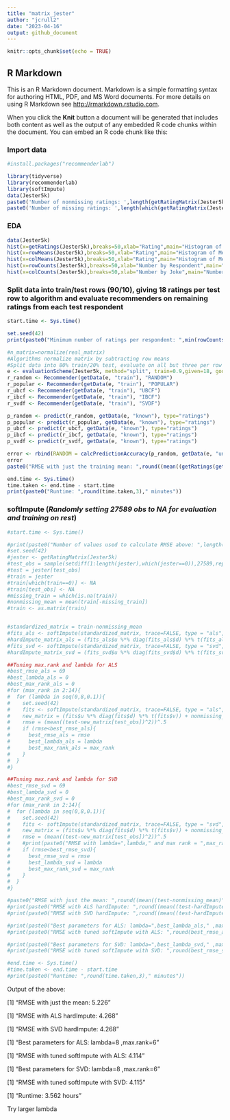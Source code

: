 ```yaml
---
title: "matrix_jester"
author: "jcrull2"
date: "2023-04-16"
output: github_document
---
```


```r
knitr::opts_chunk$set(echo = TRUE)
```

## R Markdown

This is an R Markdown document. Markdown is a simple formatting syntax for authoring HTML, PDF, and MS Word documents. For more details on using R Markdown see <http://rmarkdown.rstudio.com>.

When you click the **Knit** button a document will be generated that includes both content as well as the output of any embedded R code chunks within the document. You can embed an R code chunk like this:

### Import data

```r
#install.packages("recommenderlab")

library(tidyverse)
library(recommenderlab)
library(softImpute)
data(Jester5k)
paste0('Number of nonmissing ratings: ',length(getRatingMatrix(Jester5k)) - length(which(getRatingMatrix(Jester5k)!=0)))
paste0('Number of missing ratings: ',length(which(getRatingMatrix(Jester5k)!=0)))

```





### EDA

```r
data(Jester5k)
hist(x=getRatings(Jester5k),breaks=50,xlab="Rating",main="Histogram of Ratings")
hist(x=rowMeans(Jester5k),breaks=50,xlab="Rating",main="Histogram of Mean Ratings by Respondent")
hist(x=colMeans(Jester5k),breaks=50,xlab="Rating",main="Histogram of Mean Ratings by Joke")
hist(x=rowCounts(Jester5k),breaks=50,xlab="Number by Respondent",main="Number of Ratings by Respondent")
hist(x=colCounts(Jester5k),breaks=50,xlab="Number by Joke",main="Number of Ratings by Joke")

```

### Split data into train/test rows (90/10), giving 18 ratings per test row to algorithm and evaluate recommenders on remaining ratings from each test respondent

```r
start.time <- Sys.time()

set.seed(42)
print(paste0("Minimum number of ratings per respondent: ",min(rowCounts(Jester5k))))

#n_matrix=normalize(real_matrix)
#Algorithms normalize matrix by subtracting row means
#Split data into 80% train/20% test, evaluate on all but three per row in test
e <- evaluationScheme(Jester5k, method="split", train=0.9,given=18, goodRating=3)
r_random <- Recommender(getData(e, "train"), "RANDOM")
r_popular <- Recommender(getData(e, "train"), "POPULAR")
r_ubcf <- Recommender(getData(e, "train"), "UBCF")
r_ibcf <- Recommender(getData(e, "train"), "IBCF")
r_svdf <- Recommender(getData(e, "train"), "SVDF")

p_random <- predict(r_random, getData(e, "known"), type="ratings")
p_popular <- predict(r_popular, getData(e, "known"), type="ratings")
p_ubcf <- predict(r_ubcf, getData(e, "known"), type="ratings")
p_ibcf <- predict(r_ibcf, getData(e, "known"), type="ratings")
p_svdf <- predict(r_svdf, getData(e, "known"), type="ratings")

error <- rbind(RANDOM = calcPredictionAccuracy(p_random, getData(e, "unknown")),POPULAR = calcPredictionAccuracy(p_popular, getData(e, "unknown")),UBCF = calcPredictionAccuracy(p_ubcf, getData(e, "unknown")),IBCF = calcPredictionAccuracy(p_ibcf, getData(e, "unknown")),SVDF = calcPredictionAccuracy(p_svdf, getData(e, "unknown")))
error
paste0("RMSE with just the training mean: ",round((mean((getRatings(getData(e,"unknown"))-mean(getRatings(getData(e,"train"))))^2))^.5,3))

end.time <- Sys.time()
time.taken <- end.time - start.time
print(paste0("Runtime: ",round(time.taken,3)," minutes"))
```


### softImpute (***Randomly setting 27589 obs to NA for evaluation and training on rest***)
```r
#start.time <- Sys.time()

#print(paste0("Number of values used to calculate RMSE above: ",length(getRatings(getData(e,"unknown")))))
#set.seed(42)
#jester <- getRatingMatrix(Jester5k)
#test_obs = sample(setdiff(1:length(jester),which(jester==0)),27589,replace=FALSE)
#test = jester[test_obs]
#train = jester
#train[which(train==0)] <- NA
#train[test_obs] <- NA
#missing_train = which(is.na(train))
#nonmissing_mean = mean(train[-missing_train])
#train <- as.matrix(train)


#standardized_matrix = train-nonmissing_mean
#fits_als <- softImpute(standardized_matrix, trace=FALSE, type = "als",lambda=0)
#hardImpute_matrix_als = (fits_als$u %*% diag(fits_als$d) %*% t(fits_als$v)) + nonmissing_mean
#fits_svd <- softImpute(standardized_matrix, trace=FALSE, type = "svd",lambda=0)
#hardImpute_matrix_svd = (fits_svd$u %*% diag(fits_svd$d) %*% t(fits_svd$v)) + nonmissing_mean

##Tuning max.rank and lambda for ALS
#best_rmse_als = 69
#best_lambda_als = 0
#best_max_rank_als = 0
#for (max_rank in 2:14){  
#  for (lambda in seq(0,8,0.1)){
#    set.seed(42)
#    fits <- softImpute(standardized_matrix, trace=FALSE, type = "als",lambda=lambda,rank.max=max_rank)
#    new_matrix = (fits$u %*% diag(fits$d) %*% t(fits$v)) + nonmissing_mean
#    rmse = (mean((test-new_matrix[test_obs])^2))^.5
#    if (rmse<best_rmse_als){
#      best_rmse_als = rmse
#      best_lambda_als = lambda
#      best_max_rank_als = max_rank
#    }
#  }
#}

##Tuning max.rank and lambda for SVD
#best_rmse_svd = 69
#best_lambda_svd = 0
#best_max_rank_svd = 0
#for (max_rank in 2:14){  
#  for (lambda in seq(0,8,0.1)){
#    set.seed(42)
#    fits <- softImpute(standardized_matrix, trace=FALSE, type = "svd",lambda=lambda,rank.max=max_rank)
#    new_matrix = (fits$u %*% diag(fits$d) %*% t(fits$v)) + nonmissing_mean
#    rmse = (mean((test-new_matrix[test_obs])^2))^.5
#    #print(paste0("RMSE with lambda=",lambda," and max rank = ",max_rank,": ",round(rmse)))
#    if (rmse<best_rmse_svd){
#      best_rmse_svd = rmse
#      best_lambda_svd = lambda
#      best_max_rank_svd = max_rank
#    }
#  }
#}

#paste0("RMSE with just the mean: ",round((mean((test-nonmissing_mean)^2))^.5,3))
#print(paste0("RMSE with ALS hardImpute: ",round((mean((test-hardImpute_matrix_als[test_obs])^2))^.5,3)))
#print(paste0("RMSE with SVD hardImpute: ",round((mean((test-hardImpute_matrix_svd[test_obs])^2))^.5,3)))

#print(paste0("Best parameters for ALS: lambda=",best_lambda_als," ,max.rank=",best_max_rank_als))
#print(paste0("RMSE with tuned softImpute with ALS: ",round(best_rmse_als,3)))

#print(paste0("Best parameters for SVD: lambda=",best_lambda_svd," ,max.rank=",best_max_rank_svd))
#print(paste0("RMSE with tuned softImpute with SVD: ",round(best_rmse_svd,3)))

#end.time <- Sys.time()
#time.taken <- end.time - start.time
#print(paste0("Runtime: ",round(time.taken,3)," minutes"))
```

Output of the above:

[1] "RMSE with just the mean: 5.226"

[1] "RMSE with ALS hardImpute: 4.268"

[1] "RMSE with SVD hardImpute: 4.268"

[1] "Best parameters for ALS: lambda=8 ,max.rank=6"

[1] "RMSE with tuned softImpute with ALS: 4.114"

[1] "Best parameters for SVD: lambda=8 ,max.rank=6"

[1] "RMSE with tuned softImpute with SVD: 4.115"

[1] "Runtime: 3.562 hours"

Try larger lambda